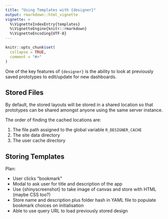 ```yaml
---
title: "Using Templates with {designer}"
output: rmarkdown::html_vignette
vignette: >
  %\VignetteIndexEntry{templates}
  %\VignetteEngine{knitr::rmarkdown}
  %\VignetteEncoding{UTF-8}
---
```


```r
knitr::opts_chunk$set(
  collapse = TRUE,
  comment = "#>"
)
```

One of the key features of `{designer}` is the ability to look at previously saved prototypes to edit/update for new dashboards.

## Stored Files

By default, the stored layouts will be stored in a shared location so that prototypes can be shared amongst anyone using the same server instance.

The order of finding the cached locations are:

1. The file path assigned to the global variable `R_DESIGNER_CACHE`
2. The site data directory
3. The user cache directory

## Storing Templates

Plan:

- User clicks "bookmark"
- Modal to ask user for title and description of the app
- Use {shinyscreenshot} to take image of canvas and store with HTML (maybe CSS too?)
- Store name and description plus folder hash in YAML file to populate bookmark choices on initialisation
- Able to use query URL to load previously stored design

